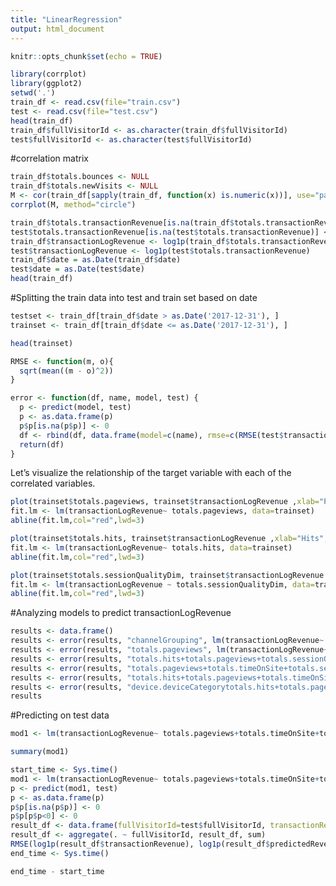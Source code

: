---
title: "LinearRegression"
output: html_document
---

```{r setup, include=FALSE}
knitr::opts_chunk$set(echo = TRUE)
```

```{r}
library(corrplot)
library(ggplot2)
setwd('.')
train_df <- read.csv(file="train.csv")
test <- read.csv(file="test.csv")
head(train_df)
train_df$fullVisitorId <- as.character(train_df$fullVisitorId)
test$fullVisitorId <- as.character(test$fullVisitorId)
```

#correlation matrix
```{r}
train_df$totals.bounces <- NULL
train_df$totals.newVisits <- NULL
M <- cor(train_df[sapply(train_df, function(x) is.numeric(x))], use="pairwise.complete.obs")
corrplot(M, method="circle")
```

```{r}
train_df$totals.transactionRevenue[is.na(train_df$totals.transactionRevenue)] <- 0
test$totals.transactionRevenue[is.na(test$totals.transactionRevenue)] <- 0
train_df$transactionLogRevenue <- log1p(train_df$totals.transactionRevenue)
test$transactionLogRevenue <- log1p(test$totals.transactionRevenue)
train_df$date = as.Date(train_df$date)
test$date = as.Date(test$date)
head(train_df)
```

#Splitting the train data into test and train set based on date
```{r}
testset <- train_df[train_df$date > as.Date('2017-12-31'), ]
trainset <- train_df[train_df$date <= as.Date('2017-12-31'), ]
```

```{r}
head(trainset)
```


```{r}
RMSE <- function(m, o){
  sqrt(mean((m - o)^2))
}
```

```{r}
error <- function(df, name, model, test) {
  p <- predict(model, test)
  p <- as.data.frame(p)
  p$p[is.na(p$p)] <- 0
  df <- rbind(df, data.frame(model=c(name), rmse=c(RMSE(test$transactionLogRevenue, p$p))))
  return(df)
}
```

Let's visualize the relationship of the target variable with each of the correlated variables.
```{r}
plot(trainset$totals.pageviews, trainset$transactionLogRevenue ,xlab="Pageviews", ylab="transactionLogRevenue")
fit.lm <- lm(transactionLogRevenue~ totals.pageviews, data=trainset)
abline(fit.lm,col="red",lwd=3)
```
```{r}
plot(trainset$totals.hits, trainset$transactionLogRevenue ,xlab="Hits", ylab="transactionRevenue")
fit.lm <- lm(transactionLogRevenue~ totals.hits, data=trainset)
abline(fit.lm,col="red",lwd=3)
```

```{r}
plot(trainset$totals.sessionQualityDim, trainset$transactionLogRevenue ,xlab="sessionQualityDim", ylab="transactionLogRevenue")
fit.lm <- lm(transactionLogRevenue ~ totals.sessionQualityDim, data=trainset)
abline(fit.lm,col="red",lwd=3)
```

#Analyzing models to predict transactionLogRevenue
```{r}
results <- data.frame()
results <- error(results, "channelGrouping", lm(transactionLogRevenue~ channelGrouping, data=trainset), testset)
results <- error(results, "totals.pageviews", lm(transactionLogRevenue~ totals.pageviews, data=trainset), testset)
results <- error(results, "totals.hits+totals.pageviews+totals.sessionQualityDim", lm(transactionLogRevenue ~ totals.hits+totals.pageviews+totals.sessionQualityDim, data=trainset), testset)
results <- error(results, "totals.pageviews+totals.timeOnSite+totals.sessionQualityDim", lm(transactionLogRevenue ~ totals.pageviews+totals.timeOnSite+totals.sessionQualityDim, data=trainset), testset)
results <- error(results, "totals.hits+totals.pageviews+totals.timeOnSite+totals.sessionQualityDim", lm(transactionLogRevenue~ totals.hits+totals.pageviews+totals.timeOnSite+totals.sessionQualityDim, data=trainset), testset)
results <- error(results, "device.deviceCategorytotals.hits+totals.pageviews+visitId", lm(transactionLogRevenue~ device.deviceCategory+totals.hits+totals.pageviews+visitId, data=trainset), testset)
results
```

#Predicting on test data
```{r}
mod1 <- lm(transactionLogRevenue~ totals.pageviews+totals.timeOnSite+totals.sessionQualityDim, data=train_df)
```

```{r}
summary(mod1)
```

```{r}
start_time <- Sys.time()
mod1 <- lm(transactionLogRevenue~ totals.pageviews+totals.timeOnSite+totals.sessionQualityDim, data=train_df)
p <- predict(mod1, test)
p <- as.data.frame(p)
p$p[is.na(p$p)] <- 0
p$p[p$p<0] <- 0
result_df <- data.frame(fullVisitorId=test$fullVisitorId, transactionRevenue=test$totals.totalTransactionRevenue, predictedRevenue=expm1(p$p))
result_df <- aggregate(. ~ fullVisitorId, result_df, sum)
RMSE(log1p(result_df$transactionRevenue), log1p(result_df$predictedRevenue))
end_time <- Sys.time()
```

```{r}
end_time - start_time
```

